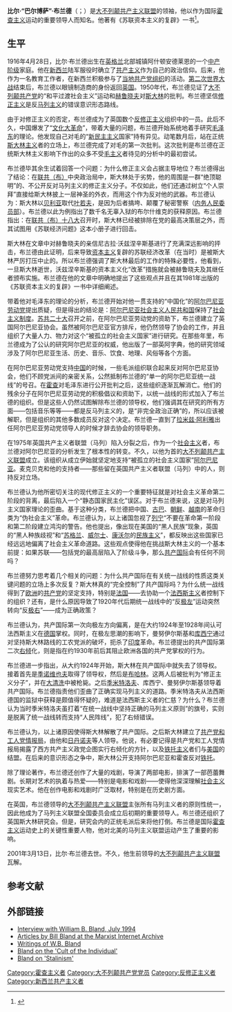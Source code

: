 '''比尔·“巴尔博萨”·布兰德'''（{{lang-en|William "Barbosa" Bland}}；{{bd|1916年|4月28日|2001年|3月13日}}）是[[大不列颠共产主义联盟|大不列颠共产主义联盟]]的领袖，他以作为国际[[霍查主义|霍查主义]]运动的重要领导人而知名。他著有《苏联资本主义的复辟》一书<ref>{{Cite web |url=http://redchinacn.net/portal.php?mod=view&aid=47188 |title=人们称我为“斯大林主义” |access-date=2020-11-21 |archive-date=2020-10-26 |archive-url=https://web.archive.org/web/20201026213500/http://redchinacn.net/portal.php?mod=view&aid=47188 |dead-url=no }}</ref>。

==生平==
1916年4月28日，比尔·布兰德出生在[[英格兰|英格兰]]北部城镇阿什顿安德莱恩的一个[[中产阶级|中产阶级]]家庭。他在[[新西兰|新西兰]]陆军服役时确立了[[共产主义|共产主义]]作为自己的政治信仰。后来，他作为一名教育工作者，在新西兰积极参与了[[新西兰共产党|当地共产党组织]]的活动。[[第二次世界大战|第二次世界大战]]结束后，布兰德以眼镜制造商的身份返回[[英国|英国]]。1950年代，布兰德见证了[[大不列颠共产党|大不列颠共产党]]的“和平过渡社会主义”运动和[[赫鲁晓夫|赫鲁晓夫]]对[[斯大林|斯大林]]的批判。布兰德坚信[[修正主义_(马克思主义)|修正主义]]是反[[马列主义|马列主义]]的错误意识形态路线。 

由于对修正主义的否定，布兰德成为了英国数个[[反修正主义|反修正主义]]组织中的一员。此后不久，中国爆发了“[[文化大革命|文化大革命]]”，带着大量的问题，布兰德开始系统地着手研究[[毛泽东|毛泽东]]的理论。他发现自己对毛的“[[新民主主义|新民主主义]]国家”持有异见。动笔数月后，站在正统[[斯大林主义|斯大林主义]]者的立场上，布兰德完成了对毛的第一次批判。这次批判是布兰德在正统斯大林主义影响下作出的众多不受[[毛主义|毛主义]]者待见的分析中的最初尝试。 

布兰德毕其余生试着回答一个问题：为什么修正主义会占据主导地位？布兰德得出了结论：在[[苏联共产党|联共（布）]]中央政治局中，斯大林处于劣势，他的周围是一群“绝顶聪明”的、不公开反对马列主义的修正主义分子。不仅如此，他们还通过树立“个人崇拜”直接给斯大林披上一层神圣的外衣，而用这个作为反对他的武器。布兰德认为：斯大林以[[贝利亚|贝利亚]]取代[[叶若夫|叶若夫]]，是因为后者搞垮、颠覆了秘密警察（[[内务人民委员部|内务人民委员部]]）。布兰德以此为例指出了数千名无辜入狱的布尔什维克的获释原因。布兰德指出：在[[联共（布）十八大|联共（布）十八大]]召开时，斯大林已经被排除在党的最高决策层之外，而其试图用《苏联经济问题》这本小册子进行回击。 

斯大林在文章中对赫鲁晓夫的亲信尼古拉·沃兹涅辛斯基进行了充满深远影响的抨击，布兰德由此证明，后来导致[[资本主义|资本主义]]复辟的苏联经济改革（在当时）是被斯大林严厉打压中止的。所以布兰德强调了斯大林最后的工作的特殊必要性，他看到，一旦斯大林逝世，沃兹涅辛斯基的资本主义化“改革”措施就会被赫鲁晓夫及其继任者颁布实施。布兰德在他的文章中明确地提出了这些观点并且在其1981年出版的《苏联资本主义的复辟》一书中详细阐述。 

带着他对毛泽东的理论的分析，布兰德开始对他一贯支持的“中国化”的[[阿尔巴尼亚劳动党|阿尔巴尼亚劳动党]]提出质疑，但是得出的结论是：[[阿尔巴尼亚社会主义人民共和国|阿尔巴尼亚社会主义人民共和国]]保持了[[社会主义制度|社会主义制度]]。[[苏共二十大|苏共二十大]]召开之前，在阿尔巴尼亚劳动党的资助下，布兰德建立了英国阿尔巴尼亚协会。虽然被阿尔巴尼亚官方排斥，他仍然领导了协会的工作，并且组织了大量人力、物力对这个“被孤立的社会主义国家”进行研究。在那些年里，布兰德成为了公认的研究阿尔巴尼亚的权威，他出版了一部英阿字典，他的研究领域涉及了阿尔巴尼亚生活、历史、音乐、饮食、地理、风俗等各个方面。 

在阿尔巴尼亚劳动党支持[[中华人民共和国|中国]]的时候，一些毛派组织联合起来反对阿尔巴尼亚协会，他们不顾党派间的亲密关系，公然抵制布兰德的“单一的阿尔巴尼亚统一战线”的号召。在[[霍查|霍查]]对毛泽东进行公开批判之后，这些组织逐渐瓦解消亡。他们的残余分子在阿尔巴尼亚劳动党的积极倡议和资助下，以统一战线的形式加入了布兰德的组织。但是这些人仍然试图解除布兰德的领导权，他们强调其在研究的所有方面——包括音乐等等——都是反马列主义的，是“非完全政治正确”的，所以应该被解职，但是组织的其他多数成员反对这个决定。布兰德一直到了[[拉米兹·阿利雅|拉米兹·阿利雅]]出任阿尔巴尼亚劳动党领导人的时候才辞去协会的领导职务。 

在1975年英国共产主义者联盟（马列）陷入分裂之后，作为一个[[社会主义|社会主义]]者，布兰德对阿尔巴尼亚的分析发生了根本性的转变。不久，以他为首的[[大不列颠共产主义联盟|大不列颠共产主义联盟]]成立。该组织从成立伊始就坚定地支持“被孤立的社会主义国家”[[阿尔巴尼亚|阿尔巴尼亚]]。麦克贝克和他的支持者——那些留在英国共产主义者联盟（马列）中的人，则持反对立场。 

布兰德认为他所密切关注的现代修正主义的一个重要特征就是对社会主义革命第二阶段的背离，最后陷入一个“静态国家民主化”误区。对于布兰德来说，这是对马列主义国家理论的歪曲。基于这种分类，布兰德把中国、[[古巴|古巴]]、[[朝鲜|朝鲜]]、[[越南|越南]]的革命归类为“伪社会主义”革命。布兰德认为，以上诸国忽视了[[列宁|列宁]]“不要在革命第一阶段和第二阶段建立鸿沟的警告。他也提出，像出现在美国的“黑人民族”现象，英国的“黑人种族歧视”和“[[苏格兰|苏格兰]]、[[威尔士|威尔士]]、[[康沃尔|康沃尔]]的[[民族主义|民族主义]]”，都反映出这些国家已经远远地偏离了社会主义革命道路。这些观点使得他在挑战斯大林主义的一个基本前提：如果苏联——包括党的最高层陷入了阶级斗争，那么[[共产国际|共产国际]]会有任何不同吗？ 

布兰德努力思考着几个相关的问题：为什么共产国际在有关统一战线的性质这类关键问题的立场上多次反复？斯大林真的“完全控制”了共产国际吗？为什么统一战线得到了[[欧洲|欧洲]]的[[共产党|共产党]]的坚定支持，特别是[[法国|法国]]——去协助一个[[法西斯主义|法西斯主义]]者控制下的组织？还有，是什么原因导致了1920年代后期统一战线中的“反[[极左|极左]]”运动突然转向“反[[极右|极右]]”——成为正确政策？ 

布兰德认为，共产国际第一次向极左方向偏离，是在大约1924年至1928年间认可法西斯主义在[[德国|德国]]掌权。同时，在极左思潮的影响下，曼努伊尔斯基和[[库西宁|库西宁]]通过对坚持斯大林路线的工农党派的破坏，扼杀了[[印度|印度]]革命。布兰德提出的共产国际第二次[[右倾|右倾]]化，则是指在约1930年前后其阻止欧洲各国的共产党掌权的行为。
 
布兰德进一步指出，从大约1924年开始，斯大林在共产国际中就失去了领导权。接着首先是[[季诺维也夫|季诺维也夫]]取得了领导权，然后是[[布哈林|布哈林]]。这两人后被批判为“修正主义分子”，并在[[大清洗|大清洗]]中被枪毙。之后[[季米特洛夫|季米特洛夫]]、库西宁、曼努伊尔斯基领导着共产国际。布兰德指责他们歪曲了正确实现马列主义的道路。季米特洛夫从法西斯德国的监狱中获释是颇值得怀疑的，难道是法西斯主义者的仁慈？为什么？布兰德认为当时季米特洛夫虽打着“在统一战线中坚持正确的马列主义原则”的旗号，实则是脱离了统一战线转而支持“人民阵线”，犯了右倾错误。 

布兰德认为，以上诸原因使得斯大林解散了共产国际。之后斯大林建立了[[共产党和工人党情报局|共产党和工人党情报局]]，由他和[[日丹诺夫|日丹诺夫]]等人领导。他说，有必要记得是共产党和工人党情报局揭露了西方共产主义政党企图实行右倾化的方针，以及[[铁托主义|铁托主义]]者们与[[美国|美国]]的结盟。在后来的意识形态之争中，斯大林公开支持阿尔巴尼亚和霍查反对[[铁托|铁托]]。 

除了理论著作，布兰德还创作了大量的戏剧，导演了两部电影，排演了一部芭蕾舞剧。长期对艺术的执着与热爱——特别是电影和戏剧——使得他深深理解[[社会主义|社会主义]]现实艺术。他在创作电影和戏剧时广泛取材，特别是在历史剧方面。 

在英国，布兰德领导的[[大不列颠共产主义联盟|大不列颠共产主义联盟]]主张所有马列主义者的原则性统一，因此他成为了马列主义联盟全国委员会成立后初期的重要领导人。布兰德还组织了英国斯大林研究会。但是，研究会内的正统毛派后来将他打倒。布兰德是国际[[霍查主义|霍查主义]]运动史上的关键性重要人物，他对北美的马列主义联盟运动产生了重要的影响。

2001年3月13日，比尔·布兰德去世。不久，他生前领导的[[大不列颠共产主义联盟|大不列颠共产主义联盟]]瓦解。

== 参考文献 ==
{{reflist}}

== 外部链接 ==
*[http://marxists.org/history/erol/uk.firstwave/bland-interview.htm Interview with William B. Bland, July 1994] {{Wayback|url=http://marxists.org/history/erol/uk.firstwave/bland-interview.htm |date=20201203150904 }}
*[http://www.marxists.org/archive/bland/ Articles by Bill Bland at the Marxist Internet Archive] {{Wayback|url=http://www.marxists.org/archive/bland/ |date=20191107100110 }}
*[http://ml-review.ca/bland/index.html Writings of W.B. Bland] {{Wayback|url=http://ml-review.ca/bland/index.html |date=20210125173902 }}
*[http://www.mltranslations.org/Britain/StalinBB.htm Bland on the 'Cult of the Individual'] {{Wayback|url=http://www.mltranslations.org/Britain/StalinBB.htm |date=20160719011705 }}
*[https://web.archive.org/web/20060203090357/http://freespace.virgin.net/pep.talk/Bland.htm Bland on 'Stalinism']

{{Authority control}}
{{DEFAULTSORT:Bland, Bill}}
[[Category:霍查主义者|Category:霍查主义者]]
[[Category:大不列颠共产党党员|Category:大不列颠共产党党员]]
[[Category:反修正主义者|Category:反修正主义者]]
[[Category:新西兰共产主义者|Category:新西兰共产主义者]]